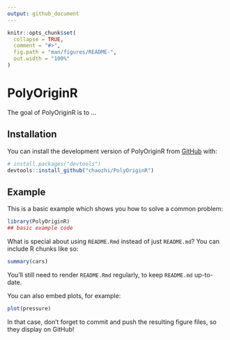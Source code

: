 ```yaml
---
output: github_document
---
```


<!-- README.md is generated from README.Rmd. Please edit that file -->

```r
knitr::opts_chunk$set(
  collapse = TRUE,
  comment = "#>",
  fig.path = "man/figures/README-",
  out.width = "100%"
)
```

# PolyOriginR

<!-- badges: start -->
<!-- badges: end -->

The goal of PolyOriginR is to ...

## Installation

You can install the development version of PolyOriginR from 
[GitHub](https://github.com/) with:

``` r
# install.packages("devtools")
devtools::install_github("chaozhi/PolyOriginR")
```
## Example

This is a basic example which shows you how to solve a common problem:

```r
library(PolyOriginR)
## basic example code
```

What is special about using `README.Rmd` instead of just `README.md`? You can include R chunks like so:

```r
summary(cars)
```

You'll still need to render `README.Rmd` regularly, to keep `README.md` up-to-date.

You can also embed plots, for example:

```r
plot(pressure)
```

In that case, don't forget to commit and push the resulting figure files, so they display on GitHub!
